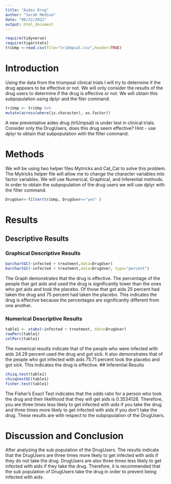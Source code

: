 ```yaml
---
title: "Aides Drug"
author: "Sarah Medina"
date: "09/22/2022"
output: html_document
---
```


```r
require(tidyverse)
require(tigerstats)
triUmp <-read.csv(file="triUmpsal.csv",header=TRUE)
```

# Introduction
Using the data from the triumpsal clinical trials I will try to determine if the drug appears to be effective or not. We will only consider the results of the drug users to determine if the drug is effective or not. We will obtain this subpopulation using dplyr and the filer command.

```r
triUmp <- triUmp %>%
mutate(across(where(is.character), as.factor))
```
<!--In this section you explain what you are trying to show.  Where did the data come from?  What is the research or other question you are trying to answer?.  If you skimp in this section expect to be marked down in your grade. Paint a picture of the project a couple of paragraphs is expected!-->

A new  preventative aides drug (triUmpsal) is under test in clinical trials. Consider only the DrugUsers, does this drug seem effective?  Hint - use dplyr to obtain that subpopulation with the filter command.

# Methods
We will be using two helper files Mytricks and Cat_Cat to solve this problem. The Mytricks helper file will allow me to change the character variables into factor variables. We will use Numerical, Graphical, and Inferential methods. In order to obtain the subpopulation of the drug users we will use dplyr with the filter command. 
<!--Decide on your methods:  use "variable analysis" or other appropriate descriptors.  Make sure to choose at least one graphical method and at least one numerical method. Discuss what data manipulations may be needed for example subsetting or other binning procedures and what sort of graphical displays and inferential tools will be used!-->

```r
DrugUser<-filter(triUmp, DrugUser=="yes" )
```
# Results

<!--Divide this section into two sub-sections:  One for your descriptive  results and one for your inferential results.!-->

## Descriptive Results

### Graphical Descriptive Results

```r
barchartGC(~infected + treatment,data=DrugUser)
barchartGC(~infected + treatment,data=DrugUser, type="percent")
```

The Graph demonstrates that the drug is effective. The percentage of the people that got aids and used the drug is significantly lower than the ones who got aids and took the placebo. Of those that got aids 25 percent had taken the drug and 75 percent had taken the placebo. This indicates the drug is effective because the percentages are significantly different from one another. 

<!--Graphical results here.  Make sure to show your code.  Provide appropriate labels for axes, giving units if possible, and provide a good title for the graph, too.  Use the graphical results to describe the patterns if any that exist in the data as focused toward the research question. Bottom line is to explain the features of the graph that are relevant to conforming or departing to what is expected by your null hypothesis !-->

### Numerical Descriptive Results
```r
table1 <- xtabs(~infected + treatment, data=DrugUser)
rowPerc(table1)
colPerc(table1)
```
<!--Numerical results go here. Use the numerical results to describe the patterns if any that exist in the data as focused toward the research question!-->

The numerical results indicate that of the people who were infected with aids 24.29 percent used the drug and got sick. It also demonstrates that of the people who got infected with aids 75.71 percent took the placebo and got sick. This indicates the drug is effective. 
## Inferential Results

```r
chisq.test(table1)
chisqtestGC(table1)
fisher.test(table1)
```

The Fisher's Exact Test indicates that the odds ratio for a person who took the drug and their likelihood that they will get aids is 0.3534128. Therefore, you are three times less likely to get infected with aids if you take the drug and three times more likely to get infected with aids if you don't take the drug. These results are with respect to the subpopulation of the DrugUsers.
<!--State hypothesis clearly.  Make sure your discussion of the inferential test covers all the aspects that the test output produces, such as test statistic, p-value etc.  Make a decision about the null hypothesis, explain the assumptions on which the selected test/procedure was based, and why the chosen procedure satisfys the assumptions and is appropriate to answer the research question!-->


# Discussion and Conclusion

After analyzing the sub population of the DrugUsers. The results indicate that the DrugUsers are three times more likely to get infected with aids if they do not take the drug. DrugUsers are also three times less likely to get infected with aids if they take the drug. Therefore, it is recommended that the sub population of DrugUsers take the drug in order to prevent being infected with aids. 

<!--Discussion and conclusion here.  If you found a relationship be sure to consider whether the relationship occurs because one of the variavbles causes the other, or whether they perhasps are related for some other reason.  Watch the chapter 6 videos from the GeorgeTown videos collection.!-->
